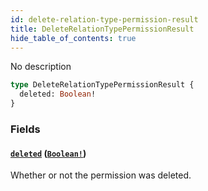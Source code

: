 ```yaml
---
id: delete-relation-type-permission-result
title: DeleteRelationTypePermissionResult
hide_table_of_contents: true
---
```



No description

```graphql
type DeleteRelationTypePermissionResult {
  deleted: Boolean!
}
```


### Fields

#### [`deleted`](#) ([`Boolean!`](/docs/directory-api-reference/schema/scalars/boolean))

Whether or not the permission was deleted.





